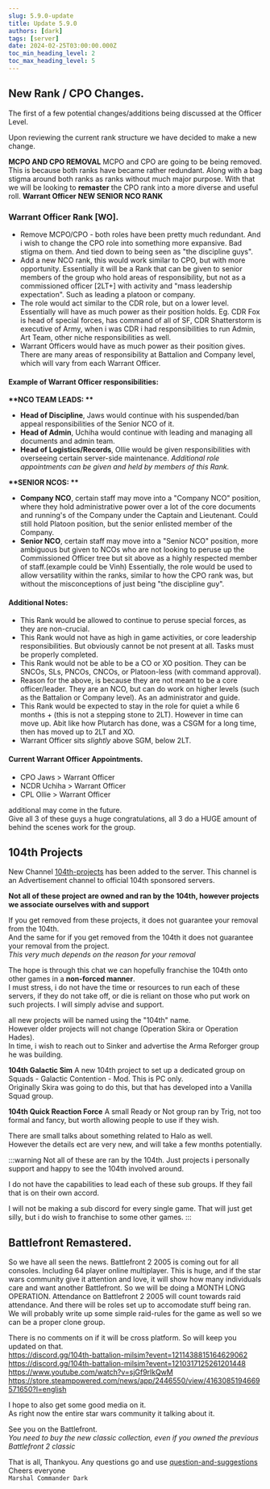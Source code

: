 ```yaml
---
slug: 5.9.0-update
title: Update 5.9.0
authors: [dark]
tags: [server]
date: 2024-02-25T03:00:00.000Z
toc_min_heading_level: 2
toc_max_heading_level: 5
---
```


<!-- Summary Here -->

<!-- truncate -->


## New Rank / CPO Changes.
The first of a few potential changes/additions being discussed at the Officer Level.

Upon reviewing the current rank structure we have decided to make a new change.

**MCPO AND CPO REMOVAL**
MCPO and CPO are going to be being removed.
This is because both ranks have became rather redundant. Along with a bag stigma around both ranks as ranks without much major purpose.
With that we will be looking to **remaster** the CPO rank into a more diverse and useful roll. **Warrant Officer** **NEW SENIOR NCO RANK**

### Warrant Officer Rank [WO].
- Remove MCPO/CPO - both roles have been pretty much redundant. And i wish to change the CPO role into something more expansive. Bad stigma on them. And tied down to being seen as "the discipline guys".
- Add a new NCO rank, this would work similar to CPO, but with more opportunity. Essentially it will be a Rank that can be given to senior members of the group who hold areas of responsibility, but not as a commissioned officer [2LT+] with activity and "mass leadership expectation". Such as leading a platoon or company.
- The role would act similar to the CDR role, but on a lower level. Essentially will have as much power as their position holds. Eg. CDR Fox is head of special forces, has command of all of SF, CDR Shatterstorm is executive of Army, when i was CDR i had responsibilities to run Admin, Art Team, other niche responsibilities as well.
- Warrant Officers would have as much power as their position gives. There are many areas of responsibility at Battalion and Company level, which will vary from each Warrant Officer.

#### Example of Warrant Officer responsibilities:
__**NCO TEAM LEADS: **__
- **Head of Discipline**, Jaws would continue with his suspended/ban appeal responsibilities of the Senior NCO of it.
- **Head of Admin**, Uchiha would continue with leading and managing all documents and admin team.
- **Head of Logistics/Records**, Ollie would be given responsibilities with overseeing certain server-side maintenance.
*Additional role appointments can be given and held by members of this Rank.*

__**SENIOR NCOS: **__
- **Company NCO**, certain staff may move into a "Company NCO" position, where they hold administrative power over a lot of the core documents and running's of the Company under the Captain and Lieutenant. Could still hold Platoon position, but the senior enlisted member of the Company.
- **Senior NCO**, certain staff may move into a "Senior NCO" position, more ambiguous but given to NCOs who are not looking to peruse up the Commissioned Officer tree but sit above as a highly respected member of staff.(example could be Vinh)
Essentially, the role would be used to allow versatility within the ranks, similar to how the CPO rank was, but without the misconceptions of just being "the discipline guy".

#### Additional Notes:
- This Rank would be allowed to continue to peruse special forces, as they are non-crucial.
- This Rank would not have as high in game activities, or core leadership responsibilities. But obviously cannot be not present at all. Tasks must be properly completed.
- This Rank would not be able to be a CO or XO position. They can be SNCOs, SLs, PNCOs, CNCOs, or Platoon-less (with command approval).
- Reason for the above, is because they are not meant to be a core officer/leader. They are an NCO, but can do work on higher levels (such as the Battalion or Company level). As an administrator and guide.
- This Rank would be expected to stay in the role for quiet a while 6 months + (this is not a stepping stone to 2LT). However in time can move up. Abit like how Plutarch has done, was a CSGM for a long time, then has moved up to 2LT and XO.
- Warrant Officer sits *slightly* above SGM, below 2LT.


#### Current Warrant Officer Appointments.
- CPO Jaws > Warrant Officer
- NCDR Uchiha > Warrant Officer
- CPL Ollie > Warrant Officer

additional may come in the future.<br />
Give all 3 of these guys a huge congratulations, all 3 do a HUGE amount of behind the scenes work for the group.


## 104th Projects
New Channel [104th-projects](https://discord.com/channels/1198378556137410660/1208095825155334224) has been added to the server.
This channel is an Advertisement channel to official 104th sponsored servers.

**Not all of these project are owned and ran by the 104th, however projects we associate ourselves with and support**

If you get removed from these projects, it does not guarantee your removal from the 104th. <br />
And the same for if you get removed from the 104th it does not guarantee your removal from the project. <br />
*This very much depends on the reason for your removal*

The hope is through this chat we can hopefully franchise the 104th onto other games in a **non-forced manner**. <br />
I must stress, i do not have the time or resources to run each of these servers, if they do not take off, or die is reliant on those who put work on such projects. I will simply advise and support.

all new projects will be named using the "104th" name. <br />
However older projects will not change (Operation Skira or Operation Hades). <br />
In time, i wish to reach out to Sinker and advertise the Arma Reforger group he was building.

**104th Galactic Sim**
A new 104th project to set up a dedicated group on Squads - Galactic Contention - Mod. This is PC only. <br />
Originally Skira was going to do this, but that has developed into a Vanilla Squad group.

**104th Quick Reaction Force**
A small Ready or Not group ran by Trig, not too formal and fancy, but worth allowing people to use if they wish.

There are small talks about something related to Halo as well. <br />
However the details ect are very new, and will take a few months potentially.

:::warning
Not all of these are ran by the 104th. Just projects i personally support and happy to see the 104th involved around.

I do not have the capabilities to lead each of these sub groups. If they fail that is on their own accord.

I will not be making a sub discord for every single game. That will just get silly, but i do wish to franchise to some other games.
:::

## Battlefront Remastered.
So we have all seen the news.
Battlefront 2 2005 is coming out for all consoles.
Including 64 player online multiplayer. This is huge, and if the star wars community give it attention and love, it will show how many individuals care and want another Battlefront.
So we will be doing a MONTH LONG OPERATION. Attendance on Battlefront 2 2005 will count towards raid attendance. And there will be roles set up to accomodate stuff being ran. We will probably write up some simple raid-rules for the game as well so we can be a proper clone group.

There is no comments on if it will be cross platform. So will keep you updated on that. <br />
https://discord.gg/104th-battalion-milsim?event=1211438815164629062<br />
https://discord.gg/104th-battalion-milsim?event=1210317125261201448<br />
https://www.youtube.com/watch?v=sjGf9rlkQwM<br />
https://store.steampowered.com/news/app/2446550/view/4163085194669571650?l=english<br />

I hope to also get some good media on it. <br />
As right now the entire star wars community it talking about it.

See you on the Battlefront. <br />
*You need to buy the new classic collection, even if you owned the previous Battlefront 2 classic*


That is all, Thankyou. Any questions go and use [question-and-suggestions](https://discord.com/channels/1198378556137410660/1198460745361395722)<br />
Cheers everyone<br />
`Marshal Commander Dark`

